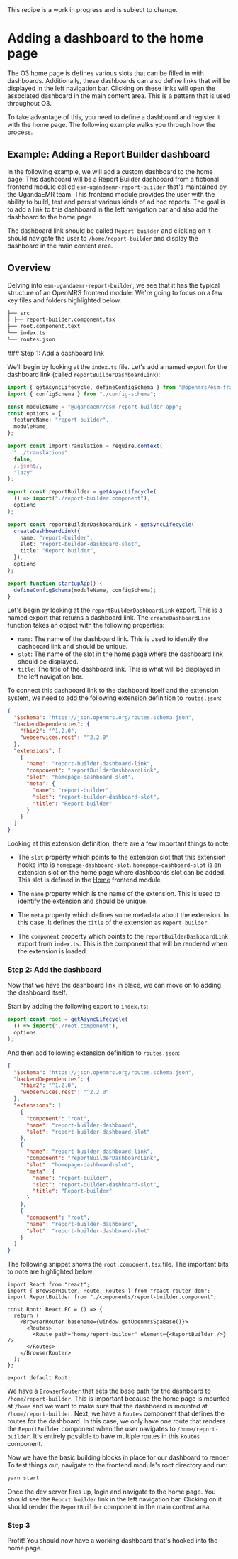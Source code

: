 
<Callout emoji="ℹ️" type="info">
  This recipe is a work in progress and is subject to change.
</Callout>

# Adding a dashboard to the home page

The O3 home page is defines various slots that can be filled in with dashboards. Additionally, these dashboards can also define links that will be displayed in the left navigation bar. Clicking on these links will open the associated dashboard in the main content area. This is a pattern that is used throughout O3.

To take advantage of this, you need to define a dashboard and register it with the home page. The following example walks you through how the process.

## Example: Adding a Report Builder dashboard

In the following example, we will add a custom dashboard to the home page. This dashboard will be a Report Builder dashboard from a fictional frontend module called `esm-ugandaemr-report-builder` that's maintained by the UgandaEMR team. This frontend module provides the user with the ability to build, test and persist various kinds of ad hoc reports. The goal is to add a link to this dashboard in the left navigation bar and also add the dashboard to the home page.

The dashboard link should be called `Report builder` and clicking on it should navigate the user to `/home/report-builder` and display the dashboard in the main content area.

## Overview

Delving into `esm-ugandaemr-report-builder`, we see that it has the typical structure of an OpenMRS frontend module. We're going to focus on a few key files and folders highlighted below.

```md
├── src
│ ├── report-builder.component.tsx
├── root.component.text
└── index.ts
└── routes.json
```

<Steps>
### Step 1: Add a dashboard link

We'll begin by looking at the `index.ts` file. Let's add a named export for the dashboard link (called `reportBuilderDashboardLink`):

```ts copy {22-29}
import { getAsyncLifecycle, defineConfigSchema } from "@openmrs/esm-framework";
import { configSchema } from "./config-schema";

const moduleName = "@ugandaemr/esm-report-builder-app";
const options = {
  featureName: "report-builder",
  moduleName,
};

export const importTranslation = require.context(
  "../translations",
  false,
  /.json$/,
  "lazy"
);

export const reportBuilder = getAsyncLifecycle(
  () => import("./report-builder.component"),
  options
);

export const reportBuilderDashboardLink = getSyncLifecycle(
  createDashboardLink({
    name: "report-builder",
    slot: "report-builder-dashboard-slot",
    title: "Report builder",
  }),
  options
);

export function startupApp() {
  defineConfigSchema(moduleName, configSchema);
}
```

Let's begin by looking at the `reportBuilderDashboardLink` export. This is a named export that returns a dashboard link. The `createDashboardLink` function takes an object with the following properties:

- `name`: The name of the dashboard link. This is used to identify the dashboard link and should be unique.
- `slot`: The name of the slot in the home page where the dashboard link should be displayed.
- `title`: The title of the dashboard link. This is what will be displayed in the left navigation bar.

To connect this dashboard link to the dashboard itself and the extension system, we need to add the following extension definition to `routes.json`:

```json copy {8-17}
{
  "$schema": "https://json.openmrs.org/routes.schema.json",
  "backendDependencies": {
    "fhir2": "^1.2.0",
    "webservices.rest": "^2.2.0"
  },
  "extensions": [
    {
      "name": "report-builder-dashboard-link",
      "component": "reportBuilderDashboardLink",
      "slot": "homepage-dashboard-slot",
      "meta": {
        "name": "report-builder",
        "slot": "report-builder-dashboard-slot",
        "title": "Report-builder"
      }
    }
  ]
}
```

Looking at this extension definition, there are a few important things to note:

- The `slot` property which points to the extension slot that this extension hooks into is `homepage-dashboard-slot`. `homepage-dashboard-slot` is an extension slot on the home page where dashboards slot can be added. This slot is defined in the [Home](https://github.com/openmrs/openmrs-esm-home/blob/50c5fb9d6aabf21296de986239c34f557709250d/packages/esm-home-app/src/routes.json#L24) frontend module.

- The `name` property which is the name of the extension. This is used to identify the extension and should be unique.

- The `meta` property which defines some metadata about the extension. In this case, It defines the `title` of the extension as `Report builder`.

- The `component` property which points to the `reportBuilderDashboardLink` export from `index.ts`. This is the component that will be rendered when the extension is loaded.

### Step 2: Add the dashboard

Now that we have the dashboard link in place, we can move on to adding the dashboard itself.

Start by adding the following export to `index.ts`:

```ts copy
export const root = getAsyncLifecycle(
  () => import("./root.component"),
  options
);
```

And then add following extension definition to `routes.json`:

```json {8-12, 23-27}
{
  "$schema": "https://json.openmrs.org/routes.schema.json",
  "backendDependencies": {
    "fhir2": "^1.2.0",
    "webservices.rest": "^2.2.0"
  },
  "extensions": [
    {
      "component": "root",
      "name": "report-builder-dashboard",
      "slot": "report-builder-dashboard-slot"
    },
    {
      "name": "report-builder-dashboard-link",
      "component": "reportBuilderDashboardLink",
      "slot": "homepage-dashboard-slot",
      "meta": {
        "name": "report-builder",
        "slot": "report-builder-dashboard-slot",
        "title": "Report-builder"
      }
    },
    {
      "component": "root",
      "name": "report-builder-dashboard",
      "slot": "report-builder-dashboard-slot"
    }
  ]
}
```

The following snippet shows the `root.component.tsx` file. The important bits to note are highlighted below:

```tsx {7-11}
import React from "react";
import { BrowserRouter, Route, Routes } from "react-router-dom";
import ReportBuilder from "./components/report-builder.component";

const Root: React.FC = () => {
  return (
    <BrowserRouter basename={window.getOpenmrsSpaBase()}>
      <Routes>
        <Route path="home/report-builder" element={<ReportBuilder />} />
      </Routes>
    </BrowserRouter>
  );
};

export default Root;
```

We have a `BrowserRouter` that sets the base path for the dashboard to `/home/report-builder`. This is important because the home page is mounted at `/home` and we want to make sure that the dashboard is mounted at `/home/report-builder`. Next, we have a `Routes` component that defines the routes for the dashboard. In this case, we only have one route that renders the `ReportBuilder` component when the user navigates to `/home/report-builder`. It's entirely possible to have multiple routes in this `Routes` component.

Now we have the basic building blocks in place for our dashboard to render. To test things out, navigate to the frontend module's root directory and run:

```sh
yarn start
```

Once the dev server fires up, login and navigate to the home page. You should see the `Report builder` link in the left navigation bar. Clicking on it should render the `ReportBuilder` component in the main content area.

### Step 3

Profit! You should now have a working dashboard that's hooked into the home page.

</Steps>

